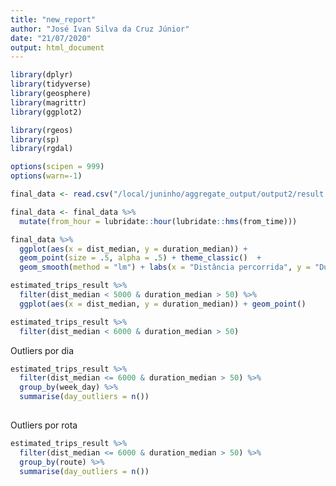 ```yaml
---
title: "new_report"
author: "José Ivan Silva da Cruz Júnior"
date: "21/07/2020"
output: html_document
---
```


```r
library(dplyr)
library(tidyverse)
library(geosphere)
library(magrittr)
library(ggplot2)

library(rgeos)
library(sp)
library(rgdal)

options(scipen = 999)
options(warn=-1)
```

```r
final_data <- read.csv("/local/juninho/aggregate_output/output2/result.csv", stringsAsFactors=F)

final_data <- final_data %>% 
  mutate(from_hour = lubridate::hour(lubridate::hms(from_time)))
```

```r
final_data %>%
  ggplot(aes(x = dist_median, y = duration_median)) + 
  geom_point(size = .5, alpha = .5) + theme_classic()  + 
  geom_smooth(method = "lm") + labs(x = "Distância percorrida", y = "Duração")
```
```r
estimated_trips_result %>%
  filter(dist_median < 5000 & duration_median > 50) %>% 
  ggplot(aes(x = dist_median, y = duration_median)) + geom_point()

estimated_trips_result %>%
  filter(dist_median < 6000 & duration_median > 50) 
```

Outliers por dia
```r
estimated_trips_result %>%
  filter(dist_median <= 6000 & duration_median > 50) %>% 
  group_by(week_day) %>%
  summarise(day_outliers = n())
  
```

Outliers por rota
```r
estimated_trips_result %>%
  filter(dist_median <= 6000 & duration_median > 50) %>% 
  group_by(route) %>%
  summarise(day_outliers = n())
```

